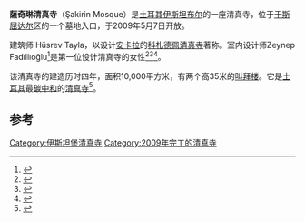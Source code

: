 {{Infobox religious building
|name = 萨奇琳清真寺
|image = Sakirin mihrap.jpg
|image_size = 250px
|religious_affiliation = [[伊斯兰教|伊斯兰教]]
|location = [[土耳其|土耳其]][[伊斯坦布尔|伊斯坦布尔]][[于斯屈达尔|于斯屈达尔]]
|established = 2009年5月7日
|leadership = ''Imam(s):''<br/>Hüseyin Kutlu
|architect = Hüsrev Tayla, Zeynep Fadıllıoğlu
|architecture_type = 清真寺
|architecture_style = 现代
|capacity = 500
|site_area = {{convert|10000|m2|sqft|abbr=on}}
|dome_quantity = 1
|minaret_quantity = 2
|minaret_height = {{convert|35|m|ft|abbr=on}}
|website = [http://www.sakirincamii.net/en/index.html sakirincamii.net]
}}
'''薩奇琳清真寺'''（Şakirin Mosque）是[[土耳其|土耳其]][[伊斯坦布尔|伊斯坦布尔]]的一座清真寺，位于[[于斯屈达尔|于斯屈达尔]]区的一个墓地入口，于2009年5月7日开放。

建筑师 Hüsrev Tayla，以设计[[安卡拉|安卡拉]]的[[科札德佩清真寺|科札德佩清真寺]]著称。室内设计师Zeynep Fadıllıoğlu<ref>{{cite web|url=http://www.hurriyet.com.tr/pazar/5218834.asp|title=Bu Camide Ayak Kokusu Olmayacak|accessdate=2017-02-06|archive-date=2009-05-14|archive-url=https://web.archive.org/web/20090514053534/http://www.hurriyet.com.tr/pazar/5218834.asp|dead-url=no}}</ref>是第一位设计清真寺的女性<ref>{{Cite web |url=http://www.cnn.com/2014/09/23/world/meast/divine-design-the-mosque-architect/ |title=存档副本 |accessdate=2017-02-06 |archive-date=2018-10-14 |archive-url=https://web.archive.org/web/20181014165124/http://www.cnn.com/2014/09/23/world/meast/divine-design-the-mosque-architect/ |dead-url=no }}</ref><ref>{{cite web |url=http://www.womensagenda.com.au/talking-about/world-of-women/meet-zeynep-fadillioglu-the-first-women-to-design-a-mosque-in-modern-turkey/201306032262 |title=Zeynep Fadillioglu: First woman to design a mosque in Turkey |publisher=Womensagenda.com.au |date=2013-06-04 |accessdate=2014-06-26 |archive-url=https://web.archive.org/web/20150203035601/http://www.womensagenda.com.au/talking-about/world-of-women/meet-zeynep-fadillioglu-the-first-women-to-design-a-mosque-in-modern-turkey/201306032262 |archive-date=2015-02-03 |dead-url=yes }}</ref><ref>{{cite web|url=http://www.csmonitor.com/2009/0803/p17s01-algn.html|title=Mosque Modern|accessdate=2017-02-06|archive-date=2009-08-06|archive-url=https://web.archive.org/web/20090806185038/http://www.csmonitor.com/2009/0803/p17s01-algn.html|dead-url=no}}</ref>。

该清真寺的建造历时四年，面积10,000平方米，有两个高35米的[[叫拜楼|叫拜楼]]。它是[[土耳其|土耳其]]最[[碳中和|碳中和]]的[[清真寺|清真寺]]<ref>{{cite web|url=http://www.tgrthaber.com/news_view.aspx?guid=%7BF6A167F0-1840-435C-BB8A-9931F88ED4E2%7D|title=Türkiye'nin En Modern Camii İbadete Açıldı|deadurl=yes|archiveurl=https://web.archive.org/web/20110716214403/http://www.tgrthaber.com/news_view.aspx?guid=%7BF6A167F0-1840-435C-BB8A-9931F88ED4E2%7D|archivedate=2011-07-16}}</ref>。 

==参考==
{{Reflist}}
{{Coord|41|00|47|N|29|01|28|E|display=title|region:TR}}
{{土耳其清真寺}}

[[Category:伊斯坦堡清真寺|Category:伊斯坦堡清真寺]]
[[Category:2009年完工的清真寺|Category:2009年完工的清真寺]]
